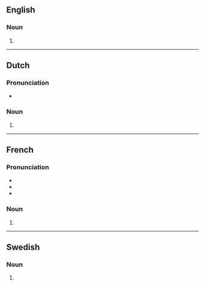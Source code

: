 ==English==

===Noun===
{{head|en|noun form}}

# {{plural of|en|chanson}}

----

==Dutch==

===Pronunciation===
* {{audio|nl|Nl-chansons.ogg|Audio}}

===Noun===
{{head|nl|noun plural form}}

# {{plural of|nl|chanson}}

----

==French==

===Pronunciation===
* {{fr-IPA}}
* {{homophones|fr|chanson}}
* {{hyphenation|fr|chan|sons}}

===Noun===
{{head|fr|noun form|g=f}}

# {{plural of|fr|chanson}}

----

==Swedish==

===Noun===
{{head|sv|noun form}}

# {{sv-noun-form-indef-gen|chanson}}